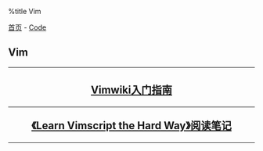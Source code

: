%title Vim

[[../../index|首页]] - [[../index|Code]]
==Vim==
----
<center>
<h2>
[[vimwiki_primer|Vimwiki入门指南]]
----
[[learn_vimscript_the_hard_way|《Learn Vimscript the Hard Way》阅读笔记]]
</h2>
</center>
----
